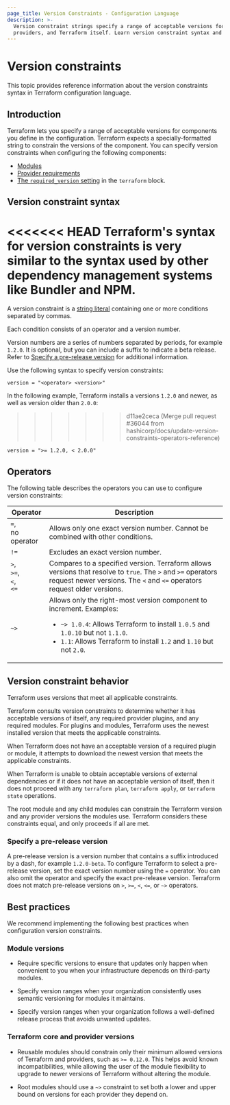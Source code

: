 ```yaml
---
page_title: Version Constraints - Configuration Language
description: >-
  Version constraint strings specify a range of acceptable versions for modules,
  providers, and Terraform itself. Learn version constraint syntax and behavior.
---
```


# Version constraints

This topic provides reference information about the version constraints syntax in Terraform configuration language. 

## Introduction

Terraform lets you specify a range of acceptable versions for
components you define in the configuration. Terraform expects a specially-formatted string to constrain the versions of the component. You can specify version constraints when configuring the following components:

- [Modules](/terraform/language/modules)
- [Provider requirements](/terraform/language/providers/requirements)
- [The `required_version` setting](/terraform/language/settings#specifying-a-required-terraform-version) in the `terraform` block.

## Version constraint syntax

<<<<<<< HEAD
Terraform's syntax for version constraints is very similar to the syntax used by
other dependency management systems like Bundler and NPM.
=======
A version constraint is a [string literal](/terraform/language/expressions/strings)
containing one or more conditions separated by commas. 

Each condition consists of an operator and a version number.

Version numbers are a series of numbers separated by periods, for example `1.2.0`. It is optional, but you can include a suffix to indicate a beta release. Refer to [Specify a pre-release version](#specify-a-pre-release-version) for additional information.

Use the following syntax to specify version constraints:

```hcl
version = "<operator> <version>"
```

In the following example, Terraform installs a versions `1.2.0` and newer, as well as version older than `2.0.0`:
>>>>>>> d11ae2ceca (Merge pull request #36044 from hashicorp/docs/update-version-constraints-operators-reference)

```hcl
version = ">= 1.2.0, < 2.0.0"
```

## Operators

The following table describes the operators you can use to configure version constraints:

| Operator | Description |
| --- | --- |
| `=`, <br/>no operator | Allows only one exact version number. Cannot be combined with other conditions. |
| `!=` | Excludes an exact version number. |
| `>`,<br/> `>=`,<br/> `<`,<br/> `<=` | Compares to a specified version. Terraform allows versions that resolve to `true`. The `>` and `>=` operators request newer versions. The `<` and `<=` operators request older versions. |
| `~>` | Allows only the right-most version component to increment. Examples: <ul><li>`~> 1.0.4`: Allows Terraform to install `1.0.5` and `1.0.10` but not `1.1.0`.</li><li>`1.1`: Allows Terraform to install `1.2` and `1.10` but not `2.0`. </li></ul>|

## Version constraint behavior

Terraform uses versions that meet all applicable constraints.

Terraform consults version constraints to determine whether it has acceptable
versions of itself, any required provider plugins, and any required modules. For
plugins and modules, Terraform uses the newest installed version that meets the
applicable constraints.

When Terraform does not have an acceptable version of a required plugin or module,
it attempts to download the newest version that meets the applicable
constraints.

When Terraform is unable to obtain acceptable versions of external dependencies
or if it does not have an acceptable version of itself, then it does not proceed with any
`terraform plan`, `terraform apply`, or `terraform state` operations.

The root module and any child modules can constrain the Terraform version and any provider versions the modules use. Terraform considers these constraints
equal, and only proceeds if all are met.

### Specify a pre-release version

A pre-release version is a version number that contains a suffix introduced by
a dash, for example `1.2.0-beta`. To configure Terraform to select a pre-release version, set the exact version number using the `=` operator. You can also omit the operator and specify the exact pre-release version. Terraform does not match pre-release versions on `>`, `>=`, `<`, `<=`, or `~>` operators.

## Best practices

We recommend implementing the following best practices when configuration version constraints. 

### Module versions

- Require specific versions to ensure that updates only happen when convenient to you when your infrastructure depencds on third-party modules.

- Specify version ranges when your organization consistently uses semantic versioning for modules  it maintains. 

- Specify version ranges when your organization follows a well-defined release process that avoids unwanted updates.

### Terraform core and provider versions

- Reusable modules should constrain only their minimum allowed versions of
  Terraform and providers, such as `>= 0.12.0`. This helps avoid known
  incompatibilities, while allowing the user of the module flexibility to
  upgrade to newer versions of Terraform without altering the module.

- Root modules should use a `~>` constraint to set both a lower and upper bound
  on versions for each provider they depend on.